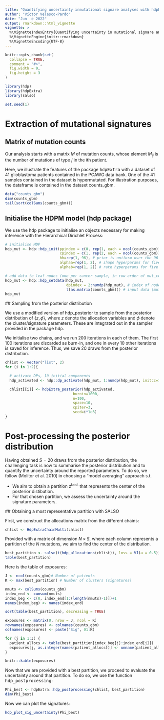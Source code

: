 ```yaml
---
title: "Quantifying uncertainty inmutational signare analyses with hdpExtra"
author: "Víctor Velasco-Pardo"
date: "Jun  e 2022"
output: rmarkdown::html_vignette
vignette: >
  %\VignetteIndexEntry{Quantifying uncertainty in mutational signare analyses with hdpExtra}
  %\VignetteEngine{knitr::rmarkdown}
  %\VignetteEncoding{UTF-8} 
---
```


```r
knitr::opts_chunk$set(
  collapse = TRUE,
  comment = "#>",
  fig.width = 9,
  fig.height = 3
)
```

```r
library(hdp)
library(hdpExtra)
library(salso)

set.seed(1)
```

# Extraction of mutational signatures

## Matrix of mutation counts

Our analysis starts with a matrix $M$ of mutation counts, whose element $M_{ij}$
is the number of mutations of type $j$ in the $i$th patient. 

Here, we illustrate the features of the package <tt>hdpExtra</tt> with a dataset
of 41 glioblastoma patients contained in the PCAWG data bank. One of the 41
samples contained in the dataset is hypermutated. For illustration purposes, 
the dataframe is contained in the dataset counts_gbm.

```r
data("counts_gbm")
dim(counts_gbm)
tail(sort(colSums(counts_gbm)))
```

## Initialise the HDPM model (hdp package)

We use the <tt>hdp</tt> package to initialise an objects necessary for making 
inference with the Hierarchical Dirichlet Process:

```r
# initialise HDP
hdp_mut <- hdp::hdp_init(ppindex = c(0, rep(1, each = ncol(counts_gbm))), # index of parental nodes
                         cpindex = c(1, rep(2, each = ncol(counts_gbm))), # index of concentration param
                         hh=rep(1, 96), # prior is uniform over the 96 mutation categories
                         alphaa=rep(1, 2), # shape hyperparams for five different CPs
                         alphab=rep(1, 2)) # rate hyperparams for five different CPs

# add data to leaf nodes (one per cancer sample, in row order of mut_count)
hdp_mut <- hdp::hdp_setdata(hdp_mut,
                            dpindex = 2:numdp(hdp_mut), # index of nodes to add data to
                            t(as.matrix(counts_gbm))) # input data (mutation counts, sample rows match up with specified dpindex)
hdp_mut
```

  
## Sampling from the posterior distribution

We use a modified version of hdp_posterior to sample from the posterior distribution of $\{z, \phi\}$,
where $z$ denote the allocation variables and $\phi$ denote the cluster/signature parameters. These are
integrated out in the sampler provided in the package <tt>hdp</tt>.

We initialise two chains, and we run 200 iterations in each of them. The first 100 iterations are discarded as
burn-in, and one in every 10 other iterations is saved for inference. Thus, we save 20 draws from the
posterior distribution. 

```r
chlist <- vector("list", 2)
for (i in 1:2){

  # activate DPs, 10 initial components
  hdp_activated <- hdp::dp_activate(hdp_mut, 1:numdp(hdp_mut), initcc=10, seed=i*200)

  chlist[[i]] <- hdpExtra_posterior(hdp_activated,
                               burnin=1000,
                               n=100,
                               space=10,
                               cpiter=3,
                               seed=i*1e3)
}
```

# Post-processing the posterior distribution

Having obtained $S = 20$ draws from the posterior distribution, the challenging task is now
to summarise the posterior distribution and to quantify the uncertainty around the reported
parameters. To do so, we follow (Molitor et al. 2010) in choosing a "model averaging" approach s.t.

* We aim to obtain a partition $z^{\text{best}}$ that represents the center of the posterior distibution.
* For that chosen partition, we assess the uncertainty around the signature parameters. 

## Obtaining a most representative partition with SALSO

First, we construct the allocations matrix from the different chains:

```r
chlist <- HdpExtraChainMulti(chlist)
```

Provided with a matrix of dimension $N \times S$, where each column represents a partition of 
the $N$ mutations, we aim to find the center of the distribution. 



```r
best_partition <- salso(t(hdp_allocations(chlist)), loss = VI(a = 0.5))
table(best_partition)
```

Here is the table of exposures:

```r
J <- ncol(counts_gbm)# Number of patients
K <- max(best_partition) # Number of clusters (signatures)

nmuts <- colSums(counts_gbm)
index_end <- cumsum(nmuts)
index_beg <- c(0, index_end[1:(length(nmuts)-1)])+1
names(index_beg) <- names(index_end)

sort(table(best_partition), decreasing = TRUE)

exposures <- matrix(0, nrow = J, ncol = K)
rownames(exposures) <- colnames(counts_gbm)
colnames(exposures) <- paste("Sig", 01:K)

for (j in 1:J) {
  patient_allocs <- table(best_partition[index_beg[j]:index_end[j]])
  exposures[j, as.integer(names(patient_allocs))] <- unname(patient_allocs)
}

knitr::kable(exposures)
```


Now that we are provided with a best partition, we proceed to evaluate
the uncertainty around that partition. To do so, we use the function 
<tt>hdp_postprocessing</tt>:
```r
Phi_best <- hdpExtra::hdp_postprocessing(chlist, best_partition)
dim(Phi_best)
```

Now we can plot the signatures: 

```r
hdp_plot_sig_uncertainty(Phi_best)
```

